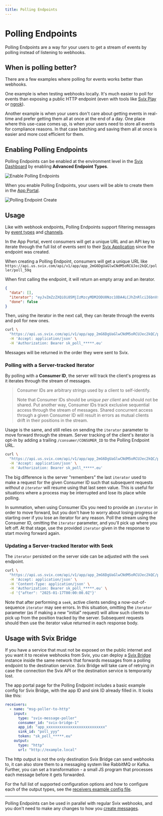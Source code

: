 ```yaml
---
title: Polling Endpoints
---
```


# Polling Endpoints

Polling Endpoints are a way for your users to get a stream of events by polling instead of listening to webhooks.

## When is polling better?

There are a few examples where polling for events works better than webhooks.

One example is when testing webhooks locally. It's much easier to poll for events than exposing a public HTTP endpoint (even with tools like [Svix Play](/play) or [ngrok](/integrations/ngrok)).

Another example is when your users don't care about getting events in real-time and prefer getting them all at once at the end of a day. One place where this use-case comes up, is when your users need to store all events for compliance reasons. In that case batching and saving them all at once is easier and more cost efficient for them.

## Enabling Polling Endpoints

Polling Endpoints can be enabled at the environment level in the [Svix Dashboard](https://dashboard.svix.com/settings/organization/general-settings) by enabling **Advanced Endpoint Types**.

![Enable Polling Endpoints](../img/advanced-endpoints/advanced-endpoints-setting.png)

When you enable Polling Endpoints, your users will be able to create them in the [App Portal](/app-portal).

![Polling Endpoint Create](../img/advanced-endpoints/polling-endpoint-create.png)

## Usage

Like with webhook endpoints, Polling Endpoints support filtering messages by [event types](/event-types) and [channels](/channels).

In the App Portal, event consumers will get a unique URL and an API key to iterate through the full list of events sent to their [Svix Application](/overview#consumer-applications) since the endpoint was created.

When creating a Polling Endpoint, consumers will get a unique URL like `https://api.us.svix.com/api/v1/app/app_2mG6DgUaGlwCNdM5oRCUJec2kQC/poller/poll_59q`

When first calling the endpoint, it will return an empty array and an iterator.

```json
{
  "data": [],
  "iterator": "eyJvZmZzZXQiOi05MjIzMzcyMDM2ODU0Nzc1ODA4LCJhZnRlciI6bnVsbH0",
  "done": false
}
```

Then, using the iterator in the next call, they can iterate through the events and poll for new ones.

```bash
curl \
  "https://api.us.svix.com/api/v1/app/app_2mG6DgUaGlwCNdM5oRCUJec2kQC/poller/poll_59q?iterator=eyJv..." \
  -H 'Accept: application/json' \
  -H 'Authorization: Bearer sk_poll_*****.eu'
```

Messages will be returned in the order they were sent to Svix.

### Polling with a Server-tracked Iterator

By polling with a **Consumer ID**,  the server will track the client's progress as it iterates through the stream of
messages.

> Consumer IDs are arbitrary strings used by a client to self-identify.
>
> Note that Consumer IDs should be _unique per client_ and should not be shared. Put another way, Consumer IDs track
> exclusive sequential access through the stream of messages.
> Shared concurrent access through a given Consumer ID will result in errors as mutual clients drift in their positions
> in the stream.

Usage is the same, and still relies on sending the `iterator` parameter to move forward through the stream.
Server tracking of the client's iterator is opt-in by adding a trailing `/consumer/CONSUMER_ID` to the Polling Endpoint
URL.

```bash
curl \
  "https://api.us.svix.com/api/v1/app/app_2mG6DgUaGlwCNdM5oRCUJec2kQC/poller/poll_59q/consumer/MY-CONSUMER-ID?iterator=eyJv..." \
  -H 'Accept: application/json' \
  -H 'Authorization: Bearer sk_poll_*****.eu'
```

The big difference is the server "remembers" the last `iterator` used to make a request for the given Consumer ID
such that subsequent requests _without a `iterator`_ will resume using that last seen value.
This is useful for situations where a process may be interrupted and lose its place while polling.

In summation, when using Consumer IDs you need to provide an `iterator` in order to move forward, but you don't have to
worry about losing progress or starting over if you lose an iterator for any reason.
Poll the stream using the Consumer ID, omitting the `iterator` parameter, and you'll pick up where you left off.
At that stage, use the provided `iterator` given in the response to start moving forward again.

### Updating a Server-tracked Iterator with Seek

The `iterator` persisted on the server side can be adjusted with the `seek` endpoint.

```bash
curl \
  "https://api.us.svix.com/api/v1/app/app_2mG6DgUaGlwCNdM5oRCUJec2kQC/poller/poll_59q/consumer/MY-CONSUMER-ID/seek" \
  -H 'Accept: application/json' \
  -H 'Content-Type: application/json' \
  -H 'Authorization: Bearer sk_poll_*****.eu' \
  -d '{"after": "2025-01-17T00:00:00.0Z"}'
```

Note that after performing a `seek`, active clients sending a now-out-of-sequence `iterator` may see errors.
In this situation, omitting the `iterator` parameter (as if making a new "initial" request) will allow such clients
to pick up from the position tracked by the server. Subsequent requests should then use the iterator value returned
in each response body.

## Usage with Svix Bridge

If you have a service that must not be exposed on the public internet and you want it to receive webhooks from Svix, you can deploy a [Svix Bridge] instance inside the same network that
forwards messages from a polling endpoint to the destination service.
Svix Bridge will take care of retrying in case the connection the Svix API
or the destination service is temporarily lost.

The app portal page for the Polling Endpoint includes a basic example config for Svix Bridge,
with the app ID and sink ID already filled in. It looks like this:

```yaml
receivers:
  - name: "msg-poller-to-http"
    input:
      type: "svix-message-poller"
      consumer_id: "svix-bridge-1"
      app_id: "app_xxxxxxxxxxxxxxxxxxxxxxxxxxx"
      sink_id: "poll_yyy"
      token: "sk_poll_*****.eu"
    output:
      type: "http"
      url: "http://example.local"
```

The http output is not the only destination Svix Bridge can send webhooks to,
it can also store them to a messaging system like RabbitMQ or Kafka.
Further, you can set a transformation - a small JS program that processes each message
before it gets forwarded.

For the full list of supported configuration options and how to configure each of the output types,
see the [receivers example config file][example-recv-cfg].

[Svix Bridge]: https://github.com/svix/svix-webhooks-private/tree/main/bridge#readme
[example-recv-cfg]: https://github.com/svix/svix-webhooks/blob/main/bridge/svix-bridge.example.receivers.yaml

---

Polling Endpoints can be used in parallel with regular Svix webhooks, and you don't need to make any changes to how you [create messages](/quickstart#send-a-message).
